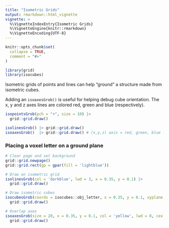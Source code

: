 ```yaml
---
title: "Isometric Grids"
output: rmarkdown::html_vignette
vignette: >
  %\VignetteIndexEntry{Isometric Grids}
  %\VignetteEngine{knitr::rmarkdown}
  %\VignetteEncoding{UTF-8}
---
```


```r
knitr::opts_chunk$set(
  collapse = TRUE,
  comment = "#>"
)
```

```r
library(grid)
library(isocubes)
```

Isometric grids of points and lines can help "ground" a structure made from
isometric cubes.

Adding an `isoaxesGrob()` is useful for helping debug cube orientation.  The
x, y and z axes lines are colored red, green and blue (respectively).


```r
isopointsGrob(pch = "+", size = 10) |> 
  grid::grid.draw()
```


```r
isolinesGrob() |> grid::grid.draw()
isoaxesGrob()  |> grid::grid.draw() # (x,y,z) axis = red, green, blue lines
```


### Placing a voxel letter on a ground plane

```r
# Clear page and set background
grid::grid.newpage()
grid::grid.rect(gp = gpar(fill = 'lightblue'))

# Draw an isometric grid
isolinesGrob(col = 'darkblue', lwd = 3, x = 0.35, y = 0.1) |> 
  grid::grid.draw()

# Draw isometric cubes
isocubesGrob(coords = isocubes::obj_letter, x = 0.35, y = 0.1, xyplane = 'right') |>
  grid::grid.draw()

# Overlap axes
isoaxesGrob(size = 20, x = 0.35, y = 0.1, col = 'yellow', lwd = 8, cex = 2, fontface = 'bold') |>
  grid::grid.draw()
```
